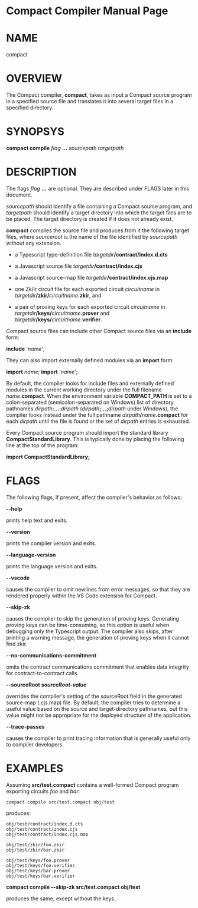 Compact Compiler Manual Page
============================

NAME
====

compact

OVERVIEW
========

The Compact compiler, **compact**, takes as input a Compact source
program in a specified source file and translates it into several
target files in a specified directory.

SYNOPSYS
========

**compact compile** _flag_ **...** _sourcepath_ _targetpath_

DESCRIPTION
===========

The flags _flag_ **...** are optional.  They are described under FLAGS later in this document.

_sourcepath_ should identify a file containing a Compact source program, and
_targetpath_ should identify a target directory into which the target files are to be placed.
The target directory is created if it does not already exist.

**compact** compiles the source file and produces from it the following target files,
where _sourceroot_ is the name of the file identified by _sourcepath_ without any
extension.

- a Typescript type-definition file _targetdir_**/contract/index.d.cts**

- a Javascript source file _targetdir_**/contract/index.cjs**

- a Javascript source-map file _targetdir_**/contract/index.cjs.map**

- one Zk/ir circuit file for each exported circuit _circuitname_
  in _targetdir_**/zkir/**_circuitname_**.zkir**,
  and

- a pair of proving keys for each exported circuit _circuitname_
  in _targetdir_**/keys/**_circuitname_**.prover** and
  _targetdir_**/keys/**_circuitname_**.verifier**.

Compact source files can include other Compact source files via an **include** form:

**include** '_name_';

They can also import externally defined modules via an **import** form:

**import** _name_;
**import** '_name_';

By default, the compiler looks for include files and externally defined modules
in the current working directory under the full filename _name_**.compact**.
When the environment variable **COMPACT_PATH** is set to a colon-separated
(semicolon-separated on Windows) list of directory pathnames
_dirpath_**:...:**_dirpath_ (_dirpath_**;...;**_dirpath_ under Windows), the
compiler looks instead 
under the full pathname _dirpath_**/**_name_**.compact** for each
_dirpath_ until the file is found or the set of _dirpath_ entries
is exhausted.

Every Compact source program should import the standard library **CompactStandardLibrary**.
This is typically done by placing the following line at the top of the program:

**import CompactStandardLibrary;** 

FLAGS
=====

The following flags, if present, affect the compiler's behavior as follows:

**--help**

prints help text and exits.

**--version**

prints the compiler version and exits.

**--language-version**

prints the language version and exits.

**--vscode**

causes the compiler to omit newlines from error messages, so that they are rendered
properly within the VS Code extension for Compact.

**--skip-zk**

causes the compiler to skip the generation of proving keys.
Generating proving keys can be time-consuming, so this option is useful
when debugging only the Typescript output.  The compiler also skips,
after printing a warning message, the generation of proving keys when
it cannot find zkir.

**--no-communications-commitment**

omits the contract communications commitment that enables data integrity for contract-to-contract calls.

**--sourceRoot _sourceRoot-value_**

overrides the compiler's setting of the
sourceRoot field in the generated source-map (.cjs.map) file.  By default,
the compiler tries to determine a useful value based on the source and
target-directory pathnames, but this value might not be appropriate for
the deployed structure of the application.

**--trace-passes**

causes the compiler to print tracing information that is
generally useful only to compiler developers.

EXAMPLES
========

Assuming **src/test.compact** contains a well-formed Compact program exporting circuits *foo*
and *bar*:

```
compact compile src/test.compact obj/test
```

produces:

```
obj/test/contract/index.d.cts
obj/test/contract/index.cjs
obj/test/contract/index.cjs.map

obj/test/zkir/foo.zkir
obj/test/zkir/bar.zkir

obj/test/keys/foo.prover
obj/test/keys/foo.verifier
obj/test/keys/bar.prover
obj/test/keys/bar.verifier
```

**compact compile --skip-zk src/test.compact obj/test**

produces the same, except without the keys.
